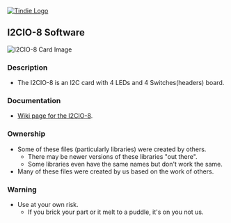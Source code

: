 <a href="https://www.tindie.com/products/land_boards/i2c-demo-board-mcp23008-i2cio-8/" ><img src="http://land-boards.com/blwiki/images/e/eb/Tindie-larges-v2.png" alt="Tindie Logo"></img></a>

== I2CIO-8 Software ==

<img src="http://land-boards.com/blwiki/images/e/ee/I2CIO-8_X2-6000-640px.jpg" alt="I2CIO-8 Card Image"></img>

=== Description ===
* The I2CIO-8 is an I2C card with 4 LEDs and 4 Switches(headers) board.

=== Documentation ===

*[http://land-boards.com/wiki/index.php?title=I2CIO-8 Wiki page for the I2CIO-8].

=== Ownership ===

* Some of these files (particularly libraries) were created by others.
** There may be newer versions of these libraries "out there".
** Some libraries even have the same names but don't work the same.
* Many of these files were created by us based on the work of others.

=== Warning ===

* Use at your own risk.
** If you brick your part or it melt to a puddle, it's on you not us.
